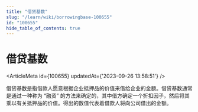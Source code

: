 ```yaml
---
title: "借贷基数"
slug: "/learn/wiki/borrowingbase-100655"
id: "100655"
hide_table_of_contents: true
---
```



# 借贷基数

<ArticleMeta id={100655} updatedAt={'2023-09-26 13:58:51'} />
<div className='border-solid border-b border-t-0 my-4 border-[var(--ifm-color-gray-300)]' />

借贷基数是指借款人愿意根据企业抵押品的价值来借给企业的金额。借贷基数通常是通过一种称为 “融资” 的方法来确定的，其中借方确定一个折扣因子，然后将其乘以有关抵押品的价值。得出的数值代表着借款人将向公司借出的金额。
